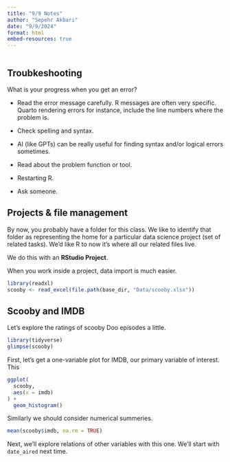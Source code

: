 ```yaml
---
title: "9/9 Notes"
author: "Sepehr Akbari"
date: "9/9/2024"
format: html
embed-resources: true
---
```

```r
```

## Troubkeshooting

What is your progress when you get an error?

- Read the error message carefully. R messages are often very specific. Quarto rendering errors for instance, include the line numbers where the problem is.

- Check spelling and syntax.

- AI (like GPTs) can be really useful for finding syntax and/or logical errors sometimes.

- Read about the problem function or tool.

- Restarting R.

- Ask someone.

## Projects & file management

By now, you probably have a folder for this class. We like to identify that folder as representing the home for a particular data science project (set of related tasks). We'd like R to now it's where all our related files live.

We do this with an **RStudio Project**.

When you work inside a project, data import is much easier. 

```r
library(readxl)
scooby <- read_excel(file.path(base_dir, "Data/scooby.xlsx"))
```

## Scooby and IMDB

Let's explore the ratings of scooby Doo episodes a little.

```r
library(tidyverse)
glimpse(scooby)
```

First, let's get a one-variable plot for IMDB, our primary variable of interest. This 

```r
ggplot(
  scooby,
  aes(x = imdb)
) +
  geom_histogram()
```

Similarly we should consider numerical summeries.

```r
mean(scooby$imdb, na.rm = TRUE)
```

Next, we'll explore relations of other variables with this one. We'll start with  `date_aired` next time.



